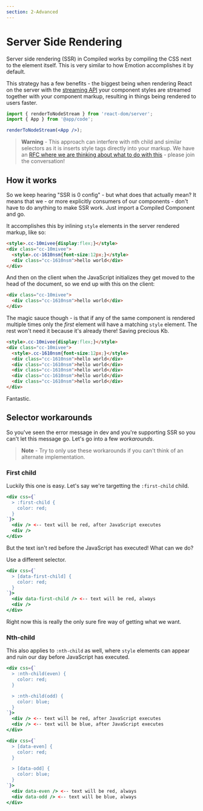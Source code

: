 ```yaml
---
section: 2-Advanced
---
```


# Server Side Rendering

Server side rendering (SSR) in Compiled works by compiling the CSS next to the element itself.
This is very similar to how Emotion accomplishes it by default.

This strategy has a few benefits -
the biggest being when rendering React on the server with the [streaming API](https://reactjs.org/docs/react-dom-server.html#rendertonodestream) your component styles are streamed together with your component markup,
resulting in things being rendered to users faster.

```jsx
import { renderToNodeStream } from 'react-dom/server';
import { App } from '@app/code';

renderToNodeStream(<App />);
```

> **Warning** - This approach can interfere with nth child and similar selectors as it is inserts style tags directly into your markup.
> We have an [RFC where we are thinking about what to do with this](https://github.com/atlassian-labs/compiled-css-in-js/issues/31) - please join the conversation!

## How it works

So we keep hearing "SSR is 0 config" - but what does that actually mean?
It means that we -
or more explicitly consumers of our components -
don't have to do anything to make SSR work.
Just import a Compiled Component and go.

It accomplishes this by inlining `style` elements in the server rendered markup,
like so:

<!-- prettier-ignore -->
```html
<style>.cc-10mivee{display:flex;}</style>
<div class="cc-10mivee">
  <style>.cc-1610nsm{font-size:12px;}</style>
  <div class="cc-1610nsm">hello world</div>
</div>
```

And then on the client when the JavaScript initializes they get moved to the head of the document,
so we end up with this on the client:

```html
<div class="cc-10mivee">
  <div class="cc-1610nsm">hello world</div>
</div>
```

The magic sauce though -
is that if any of the same component is rendered multiple times only the _first_ element will have a matching `style` element.
The rest won't need it because it's already there!
Saving precious Kb.

<!-- prettier-ignore -->
```html
<style>.cc-10mivee{display:flex;}</style>
<div class="cc-10mivee">
  <style>.cc-1610nsm{font-size:12px;}</style>
  <div class="cc-1610nsm">hello world</div>
  <div class="cc-1610nsm">hello world</div>
  <div class="cc-1610nsm">hello world</div>
  <div class="cc-1610nsm">hello world</div>
  <div class="cc-1610nsm">hello world</div>
</div>
```

Fantastic.

## Selector workarounds

So you've seen the error message in dev and you're supporting SSR so you can't let this message go.
Let's go into a few _workarounds_.

> **Note** - Try to only use these workarounds if you can't think of an alternate implementation.

### First child

Luckily this one is easy.
Let's say we're targetting the `:first-child` child.

```jsx
<div css={`
  > :first-child {
    color: red;
  }
`}>
  <div /> <-- text will be red, after JavaScript executes
  <div />
</div>
```

But the text isn't red before the JavaScript has executed!
What can we do?

Use a different selector.

```jsx
<div css={`
  > [data-first-child] {
    color: red;
  }
`}>
  <div data-first-child /> <-- text will be red, always
  <div />
</div>
```

Right now this is really the only sure fire way of getting what we want.

### Nth-child

This also applies to `:nth-child` as well,
where `style` elements can appear and ruin our day before JavaScript has executed.

```jsx
<div css={`
  > :nth-child(even) {
    color: red;
  }

  > :nth-child(odd) {
    color: blue;
  }
`}>
  <div /> <-- text will be red, after JavaScript executes
  <div /> <-- text will be blue, after JavaScript executes
</div>
```

```jsx
<div css={`
  > [data-even] {
    color: red;
  }

  > [data-odd] {
    color: blue;
  }
`}>
  <div data-even /> <-- text will be red, always
  <div data-odd /> <-- text will be blue, always
</div>
```
